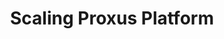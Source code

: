 ---
title: "Scaling Proxus Platform"
description: "Strategies and best practices for scaling Proxus deployments"
sidebarTitle: "Scaling"
icon: "arrow-up-right-dots"
iconType: "solid"
"og:title": "Platform Scaling Guide | Proxus Docs"
"og:description": "Learn how to scale your Proxus deployment for enterprise workloads"
---